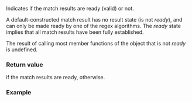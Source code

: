 {{cpp/regex/match_results/title|ready}}
{{cpp/regex/match_results/navbar}}
{{ddcl|since=c++11|
bool ready() const;
}}

Indicates if the match results are ready (valid) or not.

A default-constructed match result has no result state (is not ''ready''), and can only be made ready by one of the regex algorithms. The ''ready'' state implies that all match results have been fully established.

The result of calling most member functions of the {{tt|match_results}} object that is not ''ready'' is undefined.

===Return value===
{{c|true}} if the match results are ready, {{c|false}} otherwise.

===Example===
{{example
|code=
#include &lt;iostream&gt;
#include &lt;regex&gt;
#include &lt;string&gt;

int main()
{
    std::string target("big-red-cat");
    std::smatch sm;
    std::cout &lt;&lt; "Default constructed smatch is "
              &lt;&lt; (sm.ready() ? "ready.\n" : "not ready.\n");

    std::regex re1(".*-red-.*");
    std::regex_search(target, sm, re1);

    std::cout &lt;&lt; "After search, smatch is "
              &lt;&lt; (sm.ready() ? "ready.\n" : "not ready.\n");
}
|output=
Default constructed smatch is not ready.
After search, smatch is ready.
}}

{{langlinks|de|es|fr|it|ja|pt|ru|zh}}